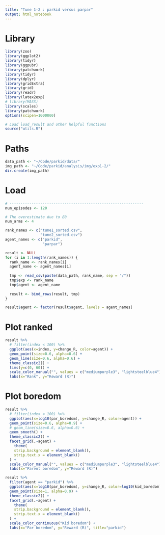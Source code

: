 ```yaml
---
title: "Tune 1-2 : parkid versus parpar"
output: html_notebook
---
```


# Library
```r
library(zoo)
library(ggplot2)
library(tidyr)
library(ggpubr)
library(patchwork)
library(tidyr)
library(dplyr)
library(gridExtra)
library(grid)
library(readr)
library(latex2exp)
# library(MASS) 
library(scales)
library(patchwork)
options(scipen=1000000)

# Load load_result and other helpful functions
source("utils.R")
```

# Paths
```r
data_path <- "~/Code/parkid/data/"
img_path <- "~/Code/parkid/analysis/img/exp1-2/"
dir.create(img_path)
```
# Load
```r
# -------------------------------------------------------------
num_episodes <- 120

# The overestimate due to E0
num_arms <- 4

rank_names <- c("tune1_sorted.csv",
                "tune2_sorted.csv")
agent_names <- c("parkid",
                 "parpar")

result <- NULL
for (i in 1:length(rank_names)) {
  rank_name <- rank_names[i]
  agent_name <- agent_names[i]
  
  tmp <- read_csv(paste(data_path, rank_name, sep = "/"))
  tmp$exp <- rank_name
  tmp$agent <- agent_name
  
  result <- bind_rows(result, tmp)
}

result$agent <- factor(result$agent, levels = agent_names)
```

# Plot ranked
```r
result %>% 
  # filter(index < 100) %>%
  ggplot(aes(x=index, y=change_R, color=agent)) +
  geom_point(size=0.6, alpha=0.6) +
  geom_line(size=0.6, alpha=0.6) +
  theme_classic2() +
  lims(y=c(0, 60)) +
  scale_color_manual("", values = c("mediumpurple3", "lightsteelblue4")) +
  labs(x="Rank", y="Reward (R)") 
```

# Plot boredom
```r
result %>% 
  # filter(index < 100) %>%
  ggplot(aes(x=log10(par_boredom), y=change_R, color=agent)) +
  geom_point(size=0.6, alpha=0.9) +
  # geom_line(size=0.6, alpha=0.6) +
  geom_smooth() +
  theme_classic2() +
  facet_grid(.~agent) +
    theme(
    strip.background = element_blank(),
    strip.text.x = element_blank()
  ) +
  scale_color_manual("", values = c("mediumpurple3", "lightsteelblue4")) +
  labs(x="Parent boredom", y="Reward (R)") 
```

```r
result %>% 
  filter(agent == "parkid") %>% 
  ggplot(aes(x=log10(par_boredom), y=change_R, color=log10(kid_boredom))) +
  geom_point(size=1, alpha=0.9) +
  theme_classic2() +
  facet_grid(.~agent) +
    theme(
    strip.background = element_blank(),
    strip.text.x = element_blank()
  ) +
  scale_color_continuous("Kid boredom") +
  labs(x="Par boredom", y="Reward (R)", title="parkid") 
```